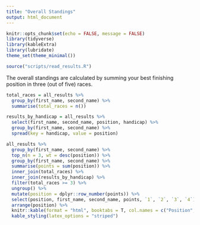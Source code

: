 ```yaml
---
title: "Overall Standings"
output: html_document
---
```


```r
knitr::opts_chunk$set(echo = FALSE, message = FALSE)
library(tidyverse)
library(kableExtra)
library(lubridate)
theme_set(theme_minimal())
```

```r
source("scripts/read_results.R")
```

The overall standings are calculated by summing your best finishing position in three (out of five) races.

```r
total_races = all_results %>%
  group_by(first_name, second_name) %>%
  summarise(total_races = n())

results_by_handicap = all_results %>%
  select(first_name, second_name, position, handicap) %>%
  group_by(first_name, second_name) %>%
  spread(key = handicap, value = position)

all_results %>%
  group_by(first_name, second_name) %>%
  top_n(n = 3, wt = desc(position)) %>%
  group_by(first_name, second_name) %>%
  summarise(points = sum(position)) %>%
  inner_join(total_races) %>%
  inner_join(results_by_handicap) %>%
  filter(total_races >= 3) %>%
  ungroup() %>%
  mutate(position = dplyr::row_number(points)) %>%
  select(position, first_name, second_name, points, `1`, `2`, `3`, `4`) %>%
  arrange(position) %>%
  knitr::kable(format = "html", booktabs = T, col.names = c("Position", "First", "Second", "Points", "Handicap_1", "Handicap_2", "Handicap_3", "Handicap_4")) %>% 
  kable_styling(latex_options = "striped")
```